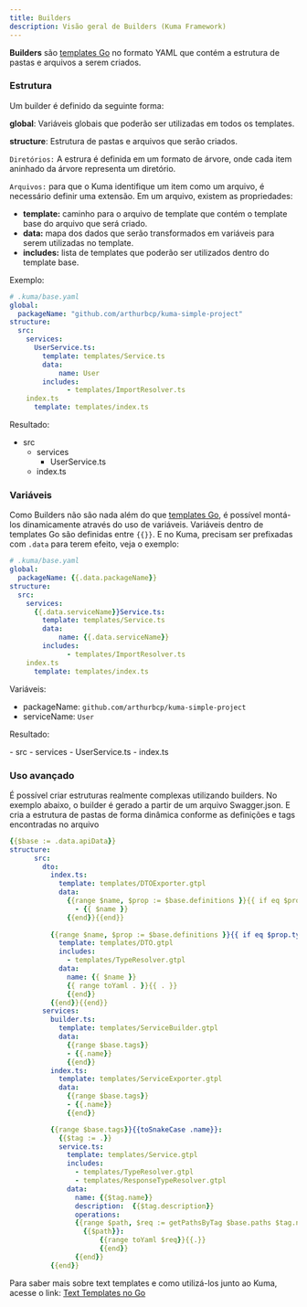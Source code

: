 ```yaml
---
title: Builders
description: Visão geral de Builders (Kuma Framework)
---
```


**Builders** são [templates Go](https://pkg.go.dev/text/template) no formato YAML que contém a estrutura de pastas e arquivos a serem criados.

### Estrutura
Um builder é definido da seguinte forma:

**global**: Variáveis globais que poderão ser utilizadas em todos os templates.

**structure**: Estrutura de pastas e arquivos que serão criados.

`Diretórios:` A estrura é definida em um formato de árvore, onde cada item aninhado da árvore representa um diretório.

`Arquivos:` para que o Kuma identifique um item como um arquivo, é necessário definir uma extensão. Em um arquivo, existem as propriedades:
- **template:** caminho para o arquivo de template que contém o template base do arquivo que será criado.
- **data:** mapa dos dados que serão transformados em variáveis para serem utilizadas no template.
- **includes:** lista de templates que poderão ser utilizados dentro do template base.


Exemplo:

```yaml
# .kuma/base.yaml
global:
  packageName: "github.com/arthurbcp/kuma-simple-project"
structure:
  src:
    services:
      UserService.ts:
        template: templates/Service.ts
        data: 
            name: User
        includes: 
              - templates/ImportResolver.ts
    index.ts
      template: templates/index.ts            
```

Resultado:
<FileTree>
- src
  - services
      - UserService.ts
  - index.ts
</FileTree>


### Variáveis

Como Builders não são nada além do que [templates Go](https://pkg.go.dev/text/template), é possível montá-los dinamicamente através do uso de variáveis.
Variáveis dentro de templates Go são definidas entre `{{}}`. E no Kuma, precisam ser prefixadas com `.data` para terem efeito, veja o exemplo:
```yaml
# .kuma/base.yaml
global:
  packageName: {{.data.packageName}}
structure:
  src:
    services:
      {{.data.serviceName}}Service.ts:
        template: templates/Service.ts
        data: 
            name: {{.data.serviceName}}
        includes: 
              - templates/ImportResolver.ts
    index.ts
      template: templates/index.ts            
```

Variáveis:
- packageName: `github.com/arthurbcp/kuma-simple-project`
- serviceName: `User`

Resultado:

<FileTree>
- src
  - services
      - UserService.ts
  - index.ts
</FileTree>


### Uso avançado
É possível criar estruturas realmente complexas utilizando builders.
 No exemplo abaixo, o builder é gerado a partir de um arquivo Swagger.json. E cria a estrutura de pastas de forma dinâmica conforme as definições e tags encontradas no arquivo
```yaml
{{$base := .data.apiData}}
structure:
      src:
        dto:
          index.ts:
            template: templates/DTOExporter.gtpl
            data: 
              {{range $name, $prop := $base.definitions }}{{ if eq $prop.type "object" }}
                - {{ $name }}
              {{end}}{{end}}
              
          {{range $name, $prop := $base.definitions }}{{ if eq $prop.type "object" }}{{ toSnakeCase $name }}.ts:
            template: templates/DTO.gtpl
            includes:
              - templates/TypeResolver.gtpl
            data:
              name: {{ $name }}
              {{ range toYaml . }}{{ . }}
              {{end}}
          {{end}}{{end}}
        services:
          builder.ts:
            template: templates/ServiceBuilder.gtpl
            data:
              {{range $base.tags}}
              - {{.name}} 
              {{end}}
          index.ts:
            template: templates/ServiceExporter.gtpl
            data:
              {{range $base.tags}}
              - {{.name}}
              {{end}}

          {{range $base.tags}}{{toSnakeCase .name}}:
            {{$tag := .}}
            service.ts:
              template: templates/Service.gtpl
              includes:
                - templates/TypeResolver.gtpl
                - templates/ResponseTypeResolver.gtpl
              data:
                name: {{$tag.name}}
                description:  {{$tag.description}}
                operations:
                {{range $path, $req := getPathsByTag $base.paths $tag.name}}
                  {{$path}}: 
                      {{range toYaml $req}}{{.}}
                      {{end}}
                {{end}}
          {{end}}

```
Para saber mais sobre text templates e como utilizá-los junto ao Kuma, acesse o link: [Text Templates no Go](/complements/go-templates)

